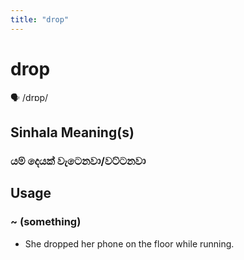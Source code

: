 ```yaml
---
title: "drop"
---
```


# drop

🗣️ /drɒp/

## Sinhala Meaning(s)

### යම් දෙයක් වැටෙනවා/වට්ටනවා

## Usage

### ~ (something)

- She dropped her phone on the floor while running.

